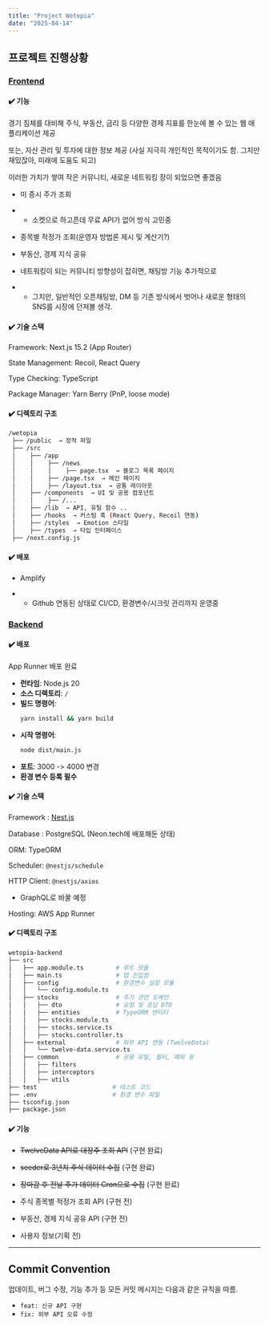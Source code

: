 ```yaml
---
title: "Project Wetopia"
date: "2025-04-14"
---
```


## 프로젝트 진행상황

### <u>Frontend</u>

#### ✔️ 기능

경기 침체를 대비해 주식, 부동산, 금리 등 다양한 경제 지표를 한눈에 볼 수 있는 웹 애플리케이션 제공

또는, 자산 관리 및 투자에 대한 정보 제공 (사실 지극히 개인적인 목적이기도 함. 그치만 재밌잖아, 미래에 도움도 되고)

이러한 가치가 쌓여 작은 커뮤니티, 새로운 네트워킹 장이 되었으면 좋겠음

- 미 증시 주가 조회

- - 소켓으로 하고픈데 무료 API가 없어 방식 고민중

- 종목별 적정가 조회(운영자 방법론 제시 및 계산기?)

- 부동산, 경제 지식 공유

- 네트워킹이 되는 커뮤니티 방향성이 잡히면, 채팅방 기능 추가적으로

- - 그치만, 일반적인 오픈채팅방, DM 등 기존 방식에서 벗어나 새로운 형태의 SNS를 시장에 던져볼 생각.

#### ✔️ 기술 스택

Framework: Next.js 15.2 (App Router)

State Management: Recoil, React Query

Type Checking: TypeScript

Package Manager: Yarn Berry (PnP, loose mode)

#### ✔️ 디렉토리 구조

```bash
/wetopia
 ├── /public  → 정적 파일
 ├── /src
 │    ├── /app
 │    │    ├── /news
 │    │    │    ├── page.tsx  → 블로그 목록 페이지
 │    │    ├── /page.tsx  → 메인 페이지
 │    │    ├── /layout.tsx  → 공통 레이아웃
 │    ├── /components  → UI 및 공용 컴포넌트
 │    │    ├── /...
 │    ├── /lib  → API, 유틸 함수 ..
 │    ├── /hooks  → 커스텀 훅 (React Query, Recoil 연동)
 │    ├── /styles  → Emotion 스타일
 │    ├── /types  → 타입 인터페이스
 ├── /next.config.js
```

#### ✔️ 배포

- Amplify

- - Github 연동된 상태로 CI/CD, 환경변수/시크릿 관리까지 운영중

### <u>Backend</u>

#### ✔️ 배포

App Runner 배포 완료

- **런타임**: Node.js 20
- **소스 디렉토리**: `/`
- **빌드 명령어**:
  ```bash
  yarn install && yarn build
  ```
- **시작 명령어**:
  ```bash
  node dist/main.js
  ```
- **포트**: 3000 -> 4000 변경
- **환경 변수 등록 필수**

#### ✔️ 기술 스택

Framework : [Nest.js](https://nestjs.com)

Database : PostgreSQL (Neon.tech에 배포해둔 상태)

ORM: TypeORM

Scheduler: `@nestjs/schedule`

HTTP Client: `@nestjs/axios`

- GraphQL로 바꿀 예정

Hosting: AWS App Runner

#### ✔️ 디렉토리 구조

```bash
wetopia-backend
├── src
│   ├── app.module.ts         # 루트 모듈
│   ├── main.ts               # 앱 진입점
│   ├── config                # 환경변수 설정 모듈
│   │   └── config.module.ts
│   ├── stocks                # 주가 관련 도메인
│   │   ├── dto               # 요청 및 응답 DTO
│   │   ├── entities          # TypeORM 엔티티
│   │   ├── stocks.module.ts
│   │   ├── stocks.service.ts
│   │   ├── stocks.controller.ts
│   ├── external              # 외부 API 연동 (TwelveData)
│   │   └── twelve-data.service.ts
│   ├── common                # 공용 유틸, 필터, 예외 등
│   │   ├── filters
│   │   ├── interceptors
│   │   ├── utils
├── test                     # 테스트 코드
├── .env                     # 환경 변수 파일
├── tsconfig.json
├── package.json
```

#### ✔️ 기능

- ~~TwelveData API로 대장주 조회 API~~ (구현 완료)

- ~~seeder로 3년치 주식 데이터 수집~~ (구현 완료)

- ~~장마감 후 전날 주가 데이터 Cron으로 수집~~ (구현 완료)

- 주식 종목별 적정가 조회 API (구현 전)

- 부동산, 경제 지식 공유 API (구현 전)

- 사용자 정보(기획 전)

---

## Commit Convention

업데이트, 버그 수정, 기능 추가 등 모든 커밋 메시지는 다음과 같은 규칙을 따름.

- `feat: 신규 API 구현`
- `fix: 외부 API 오류 수정`
